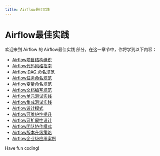 ```yaml
---
title: Airflow最佳实践
---
```


# Airflow最佳实践

欢迎来到 Airflow 的 Airflow最佳实践 部分，在这一章节中，你将学到以下内容：

- [Airflow项目结构组织](./0-airflow-project-structure-organization.mdx)
- [Airflow代码风格指南](./1-airflow-code-style-guide.mdx)
- [Airflow DAG 命名规范](./2-airflow-dag-naming-convention.mdx)
- [Airflow任务命名规范](./3-airflow-task-naming-convention.mdx)
- [Airflow变量命名规范](./4-airflow-variable-naming-convention.mdx)
- [Airflow文档编写规范](./5-airflow-documentation-specification.mdx)
- [Airflow单元测试实践](./6-airflow-unit-testing-practices.mdx)
- [Airflow集成测试实践](./7-airflow-integration-testing-practices.mdx)
- [Airflow设计模式](./8-airflow-design-mode.mdx)
- [Airflow可维护性提升](./9-improved-maintainability-of-airflow.mdx)
- [Airflow可扩展性设计](./10-airflow-scalability-design.mdx)
- [Airflow团队协作模式](./11-airflow-team-collaboration-model.mdx)
- [Airflow版本升级策略](./12-airflow-version-upgrade-strategy.mdx)
- [Airflow企业级应用案例](./13-airflow-enterprise-use-case.mdx)

Have fun coding!